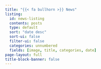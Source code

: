 ```yaml
---
title: "{{< fa bullhorn >}} News"
listing:
  id: news-listing
  contents: posts
  type: default
  sort: "date desc"
  sort-ui: false
  filter-ui: false
  categories: unnumbered
  fields: [image, title, categories, date]
page-layout: full
title-block-banner: false
---
```


::: {#news-listing}
:::
